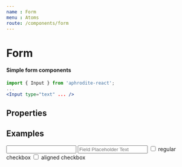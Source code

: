```yaml
---
name : Form
menu : Atoms
route: /components/form
---
```



# Form
#### Simple form components

```jsx
import { Input } from 'aphrodite-react';
...
<Input type="text" ... />
```

## Properties
<Props of={Input} />

## Examples
<Playground>
    <Input
        type="text"
        id="ExampleInputWithoutPlaceholder"
        label="Field Label"
    />
</Playground>

<Playground>
    <Input
        type="text"
        id="ExampleInput"
        label="Field Label"
        placeholder="Field Placeholder Text"
    />
</Playground>

<Playground>
    <Row>
        <Col xs={6} styles={{ margin: '10px 0' }}>
            <Input
                type="checkbox"
                id="ExampleInputCheckbox">
                regular checkbox
            </Input>
        </Col>
        <Col xs={6} styles={{ margin: '10px 0' }}>
            <Input
                type="checkbox"
                id="ExampleInputCheckboxRight"
                right>
                aligned checkbox
            </Input>
        </Col>
    </Row>
</Playground>
